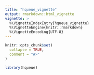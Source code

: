 ```yaml
---
title: "hqueue_vignette"
output: rmarkdown::html_vignette
vignette: >
  %\VignetteIndexEntry{hqueue_vignette}
  %\VignetteEngine{knitr::rmarkdown}
  %\VignetteEncoding{UTF-8}
---
```


```r
knitr::opts_chunk$set(
  collapse = TRUE,
  comment = "#>"
)
```

```r
library(hqueue)
```
